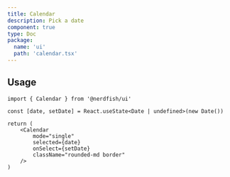 ```yaml
---
title: Calendar
description: Pick a date
component: true
type: Doc
package:
  name: 'ui'
  path: 'calendar.tsx'
---
```


<ComponentExample src="/src/examples/calendar/demo.tsx">
	<CalendarDemo />
</ComponentExample>

## Usage

```tsx
import { Calendar } from '@nerdfish/ui'
```

```tsx
const [date, setDate] = React.useState<Date | undefined>(new Date())

return (
	<Calendar
		mode="single"
		selected={date}
		onSelect={setDate}
		className="rounded-md border"
	/>
)
```
